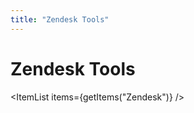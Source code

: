 ```yaml
---
title: "Zendesk Tools"
---
```

<!-- WARNING: This file is auto-generated by generate_tool_docs.py. Do not edit manually. -->



# Zendesk Tools

<ItemList items={getItems("Zendesk")} />

